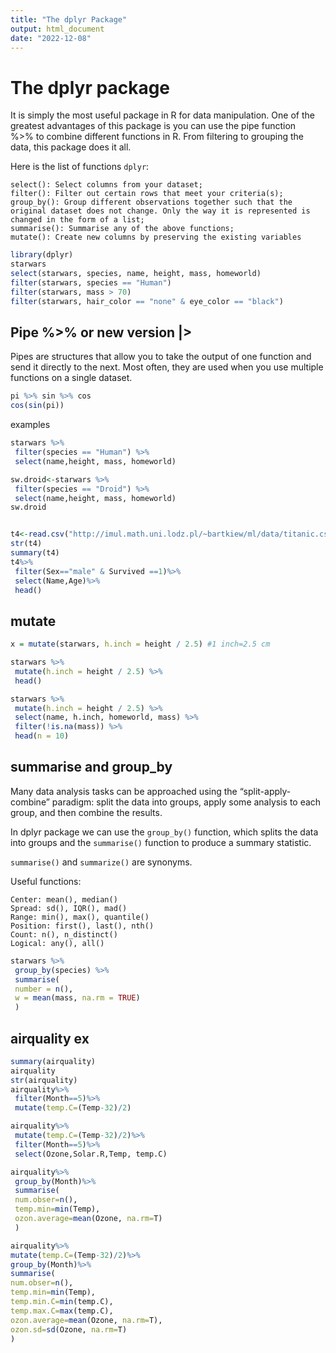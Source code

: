 ```yaml
---
title: "The dplyr Package"
output: html_document
date: "2022-12-08"
---
```


# The dplyr package

It is simply the most useful package in R for data manipulation. One of the greatest advantages of this package is you can use the pipe function %>% to combine different functions in R. From filtering to grouping the data, this package does it all.

Here is the list of functions `dplyr`:

    select(): Select columns from your dataset;
    filter(): Filter out certain rows that meet your criteria(s);
    group_by(): Group different observations together such that the original dataset does not change. Only the way it is represented is changed in the form of a list;
    summarise(): Summarise any of the above functions;
    mutate(): Create new columns by preserving the existing variables

```r
library(dplyr)
starwars
select(starwars, species, name, height, mass, homeworld)
filter(starwars, species == "Human")
filter(starwars, mass > 70)
filter(starwars, hair_color == "none" & eye_color == "black")
```

## Pipe %>% or new version |>

Pipes are structures that allow you to take the output of one function and send it directly to the next. Most often, they are used when you use multiple functions on a single dataset.

```r
pi %>% sin %>% cos
cos(sin(pi))
```

examples

```r
starwars %>%
 filter(species == "Human") %>%
 select(name,height, mass, homeworld)

sw.droid<-starwars %>%
 filter(species == "Droid") %>%
 select(name,height, mass, homeworld)
sw.droid


t4<-read.csv("http://imul.math.uni.lodz.pl/~bartkiew/ml/data/titanic.csv")
str(t4)
summary(t4)
t4%>%
 filter(Sex=="male" & Survived ==1)%>%
 select(Name,Age)%>%
 head()
```

## mutate

```r
x = mutate(starwars, h.inch = height / 2.5) #1 inch=2.5 cm

starwars %>%
 mutate(h.inch = height / 2.5) %>%
 head()

starwars %>%
 mutate(h.inch = height / 2.5) %>%
 select(name, h.inch, homeworld, mass) %>% 
 filter(!is.na(mass)) %>% 
 head(n = 10)
```

## summarise and group_by

Many data analysis tasks can be approached using the “split-apply-combine” paradigm: split the data into groups, apply some analysis to each group, and then combine the results.

In dplyr package we can use the `group_by()` function, which splits the data into groups and the `summarise()` function to produce a summary statistic.

`summarise()` and `summarize()` are synonyms.

Useful functions:

    Center: mean(), median()
    Spread: sd(), IQR(), mad()
    Range: min(), max(), quantile()
    Position: first(), last(), nth()
    Count: n(), n_distinct()
    Logical: any(), all()

```r
starwars %>%
 group_by(species) %>%
 summarise(
 number = n(),
 w = mean(mass, na.rm = TRUE)
 )
```

## airquality ex

```r
summary(airquality)
airquality
str(airquality)
airquality%>%
 filter(Month==5)%>%
 mutate(temp.C=(Temp-32)/2)
```

```r
airquality%>%
 mutate(temp.C=(Temp-32)/2)%>%
 filter(Month==5)%>%
 select(Ozone,Solar.R,Temp, temp.C)
```

```r
airquality%>%
 group_by(Month)%>%
 summarise(
 num.obser=n(),
 temp.min=min(Temp),
 ozon.average=mean(Ozone, na.rm=T)
 )
 ```
 
 ```r
airquality%>%
 mutate(temp.C=(Temp-32)/2)%>% 
 group_by(Month)%>%
 summarise(
 num.obser=n(),
 temp.min=min(Temp),
 temp.min.C=min(temp.C),
 temp.max.C=max(temp.C),
 ozon.average=mean(Ozone, na.rm=T),
 ozon.sd=sd(Ozone, na.rm=T)
 )
 ```